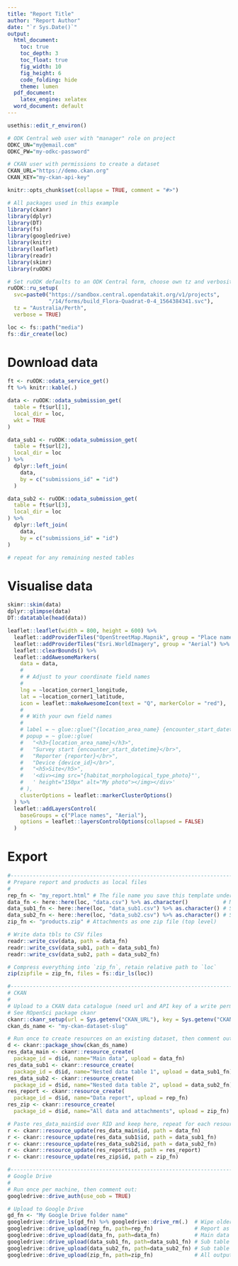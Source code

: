 ```yaml
---
title: "Report Title"
author: "Report Author"
date: "`r Sys.Date()`"
output:
  html_document:
    toc: true
    toc_depth: 3
    toc_float: true
    fig_width: 10
    fig_height: 6
    code_folding: hide
    theme: lumen
  pdf_document:
    latex_engine: xelatex
  word_document: default
---
```

<!--  
This Rmd template provides an example workflow to access submissions and 
attachments of a given ODK Central form using its OData API and disseminate
data, attachments, and this report via CKAN or Google Drive.

You will need:
* An ODK Central form's OData Service URL (ending in .svc), accessed from the 
"Analyse using OData" button on the form submission tab.
* Username and password of an ODK Central webuser authorised to view this form.
* Optional: base URL and write-permitted API key for a CKAN instance.
* Optional: a Google account and the means to authenticate (e.g. phone for 2FA).
-->

<!--
Step 1: Setup ruODK, ckanr
Secrets are set as environment variables to keep them outside of this document. 
Read vignette "setup" for further information.
-->
<!-- 1a. Open the .Renviron file:  -->
```r
usethis::edit_r_environ()
```

<!-- 1b. Paste the following block usign your own, working credentials:  -->
```r
# ODK Central web user with "manager" role on project
ODKC_UN="my@email.com"
ODKC_PW="my-odkc-password"

# CKAN user with permissions to create a dataset
CKAN_URL="https://demo.ckan.org"
CKAN_KEY="my-ckan-api-key"
```
<!-- 1c: Restart the R session to load these environment variables. -->

<!-- 
* Configure ODK Central base URL (url), project ID (pid), and form ID (fid) 
in one step using the OData Service URL.
* Paste your own Service URL over `svc="..."`.
* Paste your local timezone over `Australia/Perth`.
* Adjust `loc` to a local subfolder for downloaded attachments.
-->
```r
knitr::opts_chunk$set(collapse = TRUE, comment = "#>")

# All packages used in this example
library(ckanr)
library(dplyr)
library(DT)
library(fs)
library(googledrive)
library(knitr)
library(leaflet)
library(readr)
library(skimr)
library(ruODK)

# Set ruODK defaults to an ODK Central form, choose own tz and verbosity
ruODK::ru_setup(
  svc=paste0("https://sandbox.central.opendatakit.org/v1/projects",
             "/14/forms/build_Flora-Quadrat-0-4_1564384341.svc"),
  tz = "Australia/Perth",
  verbose = TRUE)

loc <- fs::path("media")
fs::dir_create(loc)
```

# Download data
<!-- Get table names. `form_tables` will contain one row per separate table. -->
```r
ft <- ruODK::odata_service_get()
ft %>% knitr::kable(.)
```

<!-- 
Get and parse submissions.

* Rename any point coordinates which come out as `xn`, `xn+1`, `xn+2` into 
longitude, latitude, altitude.
* Repeat parse_datetime for each form field name that symbolises a datetime.
Default assumes "time", example shows an additional step to also parse any
form field with "date" in its name.


Repeat for each table name in form_tables$url. 
-->
```r
data <- ruODK::odata_submission_get(
  table = ft$url[1], 
  local_dir = loc, 
  wkt = TRUE
)

data_sub1 <- ruODK::odata_submission_get(
  table = ft$url[2], 
  local_dir = loc
) %>%
  dplyr::left_join(
    data, 
    by = c("submissions_id" = "id")
  )

data_sub2 <- ruODK::odata_submission_get(
  table = ft$url[3], 
  local_dir = loc
) %>%
  dplyr::left_join(
    data, 
    by = c("submissions_id" = "id")
)

# repeat for any remaining nested tables
```

# Visualise data
<!-- Summarise, analyse, visualise the tibble(s) data (, data_sub1, data_sub2) -->
```r
skimr::skim(data)
dplyr::glimpse(data)
DT::datatable(head(data))
```

```r
leaflet::leaflet(width = 800, height = 600) %>%
  leaflet::addProviderTiles("OpenStreetMap.Mapnik", group = "Place names") %>%
  leaflet::addProviderTiles("Esri.WorldImagery", group = "Aerial") %>%
  leaflet::clearBounds() %>%
  leaflet::addAwesomeMarkers(
    data = data,
    # 
    # # Adjust to your coordinate field names
    # 
    lng = ~location_corner1_longitude, 
    lat = ~location_corner1_latitude, 
    icon = leaflet::makeAwesomeIcon(text = "Q", markerColor = "red"),
    # 
    # # With your own field names
    # 
    # label = ~ glue::glue("{location_area_name} {encounter_start_datetime}"),
    # popup = ~ glue::glue(
    #   "<h3>{location_area_name}</h3>",
    #   "Survey start {encounter_start_datetime}</br>",
    #   "Reporter {reporter}</br>",
    #   "Device {device_id}</br>",
    #   "<h5>Site</h5>",
    #   '<div><img src="{habitat_morphological_type_photo}"',
    #   ' height="150px" alt="My photo"></img></div>'
    # ),
    clusterOptions = leaflet::markerClusterOptions()
  ) %>%
  leaflet::addLayersControl(
    baseGroups = c("Place names", "Aerial"),
    options = leaflet::layersControlOptions(collapsed = FALSE)
  )
```

# Export
<!--
The form submissions are now extracted and visualised. What's next:

* Save data to local files (e.g. CSV).
* Compile report (e.g. to HTML).
* Compress all outputs as ZIP.
* Upload these artifacts to a CKAN data catalogue.
* Upload same artifacts to Google Drive.

Notes: 

* Generate the HTML report once off without the next chunk (`eval=F`), 
as the chunk refers to the rendered output file (HTML) before the file is 
created initially.
* Run report always twice to generate (run 1) and upload (run 2) the latest HTML.
-->
```r
#------------------------------------------------------------------------------#
# Prepare report and products as local files
#
rep_fn <- "my_report.html" # The file name you save this template under
data_fn <- here::here(loc, "data.csv") %>% as.character()           # Main data
data_sub1_fn <- here::here(loc, "data_sub1.csv") %>% as.character() # Sub table 1
data_sub2_fn <- here::here(loc, "data_sub2.csv") %>% as.character() # Sub table 2
zip_fn <- "products.zip" # Attachments as one zip file (top level)

# Write data tbls to CSV files
readr::write_csv(data, path = data_fn)
readr::write_csv(data_sub1, path = data_sub1_fn)
readr::write_csv(data_sub2, path = data_sub2_fn)

# Compress everything into `zip_fn`, retain relative path to `loc`
zip(zipfile = zip_fn, files = fs::dir_ls(loc))

#------------------------------------------------------------------------------#
# CKAN
#
# Upload to a CKAN data catalogue (need url and API key of a write permitted user)
# See ROpenSci package ckanr
ckanr::ckanr_setup(url = Sys.getenv("CKAN_URL"), key = Sys.getenv("CKAN_KEY"))
ckan_ds_name <- "my-ckan-dataset-slug"

# Run once to create resources on an existing dataset, then comment out
d <- ckanr::package_show(ckan_ds_name)
res_data_main <- ckanr::resource_create(
  package_id = d$id, name="Main data", upload = data_fn)
res_data_sub1 <- ckanr::resource_create(
  package_id = d$id, name="Nested data table 1", upload = data_sub1_fn)
res_data_sub2 <- ckanr::resource_create(
  package_id = d$id, name="Nested data table 2", upload = data_sub2_fn)
res_report <- ckanr::resource_create(
  package_id = d$id, name="Data report", upload = rep_fn)
res_zip <- ckanr::resource_create(
  package_id = d$id, name="All data and attachments", upload = zip_fn)

# Paste res_data_main$id over RID and keep here, repeat for each resource
r <- ckanr::resource_update(res_data_main$id, path = data_fn)
r <- ckanr::resource_update(res_data_sub1$id, path = data_sub1_fn)
r <- ckanr::resource_update(res_data_sub2$id, path = data_sub2_fn)
r <- ckanr::resource_update(res_report$id, path = res_report)
r <- ckanr::resource_update(res_zip$id, path = zip_fn)

#------------------------------------------------------------------------------#
# Google Drive
#
# Run once per machine, then comment out:
googledrive::drive_auth(use_oob = TRUE)

# Upload to Google Drive
gd_fn <- "My Google Drive folder name"
googledrive::drive_ls(gd_fn) %>% googledrive::drive_rm(.)  # Wipe older outputs
googledrive::drive_upload(rep_fn, path=rep_fn)             # Report as HTML
googledrive::drive_upload(data_fn, path=data_fn)           # Main data as CSV
googledrive::drive_upload(data_sub1_fn, path=data_sub1_fn) # Sub table 1 as CSV
googledrive::drive_upload(data_sub2_fn, path=data_sub2_fn) # Sub table 2 as CSV
googledrive::drive_upload(zip_fn, path=zip_fn)             # All outputs as ZIP
```
